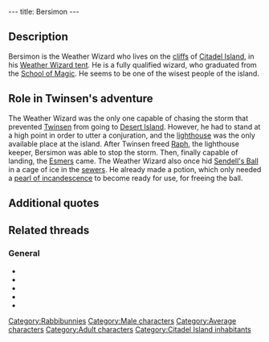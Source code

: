 ---
title: Bersimon
---

{{Character|
Name=Bersimon|
Image=MAGE.jpg|
Race=[[Rabbibunny]]|
Gender=Male|
Size=Medium|
Age=Adult}}

{{Quote|
Quote=Diploma of Elementary-Weather Magic. The Wizard Bersimon has proven his talents as a master of the elements. He has reached the rank of Grand Master of sea winds and tornadoes.|
Character=Bersimon's diploma}}

==Description==
Bersimon is the Weather Wizard who lives on the [[cliffs]] of [[Citadel Island]], in his [[Weather Wizard tent]]. He is a fully qualified wizard, who graduated from the [[School of Magic]]. He seems to be one of the wisest people of the island.

==Role in Twinsen's adventure==
The Weather Wizard was the only one capable of chasing the storm that prevented [[Twinsen]] from going to [[Desert Island]]. However, he had to stand at a high point in order to utter a conjuration, and the [[lighthouse]] was the only available place at the island. After Twinsen freed [[Raph]], the lighthouse keeper, Bersimon was able to stop the storm. Then, finally capable of landing, the [[Esmers]] came. The Weather Wizard also once hid [[Sendell's Ball]] in a cage of ice in the [[sewers]]. He already made a potion, which only needed a [[pearl of incandescence]] to become ready for use, for freeing the ball.

==Additional quotes==
{{Quote|
Quote=This storm...I wanted to get rid of it but the lighthouse was closed and I can't find the keeper anywhere. Only he could help me reach the top of the building where I have the view I need to utter a conjuration. It's the only way to stop this storm that neutralizes the island. But I need the lighthouse keeper.|
Character=Bersimon}}
{{Quote|
Quote=Please, don't touch the container on the stove. OK? It contains a terrible creature!|
Character=Bersimon}}
{{Quote|
Quote=Hmm...er...don't mention it please, it's only ...well just a kind of small personal experiment.|
Character=Bersimon}}
{{Quote|
Quote=Don't touch that! I'm trying to create an enchanted ring and this put must not boil. Once I get myself a pearl of incandescence, I'll be able to call the lightning!|
Character=Bersimon}}
{{Quote|
Quote=I just bumped into the keeper who was going back to the lighthouse. He told me that a true hero had just saved him from a voracious monster.|
Character=Bersimon}}
{{Quote|
Quote=Bravo! And now, if you appreciate Great Art, let's meet at the lighthouse. You'll see what you'll see!|
Character=Bersimon}}
{{Quote|
Quote=Don't forget to finish the lightning potion. To do so, go to the Desert Island to find a pearl of incandescence.|
Character=Bersimon's letter}}
{{Quote|
Quote=Not being from here, I find your island rather strange. I don't understand why your Weather Wizard does nothing about this storm.|
Character=[[Tourist Quetch]]}}
{{Quote|
Quote=I don't take anybody in this storm, I hate this weather. And why doesn't the Weather Wizard intervene, heh?|
Character=[[Scooter Rabbibunny]]}}
{{Quote|
Quote=Shortly after FunFrock's disappearance, it was hidden on Citadel Island by the Weather Wizard. He placed it in a cage of ice which he then bound with a powerful spell. According to him, only the power of lightning is capable of freeing the ball.|
Character=[[Mentor of the School of Magic]]}}

==Related threads==
===General===
* {{thread|id=8965|title=Toss Up Compensate Match}}
* {{thread|id=8895|title=Second Semi of the Toss Up!}}
* {{thread|id=6441|title=Bersimon's note}}
* {{thread|id=3078|title=The Weather Wizard~}}
* {{thread|id=155|title=Twinsun - a happy jolly place? I THINK NOT}}

[[Category:Rabbibunnies]]
[[Category:Male characters]]
[[Category:Average characters]]
[[Category:Adult characters]]
[[Category:Citadel Island inhabitants]]